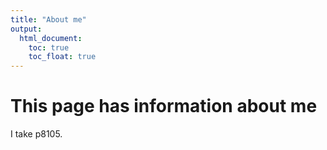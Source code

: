 ```yaml
---
title: "About me"
output: 
  html_document:
    toc: true
    toc_float: true
---
```


# This page has information about me

I take p8105.